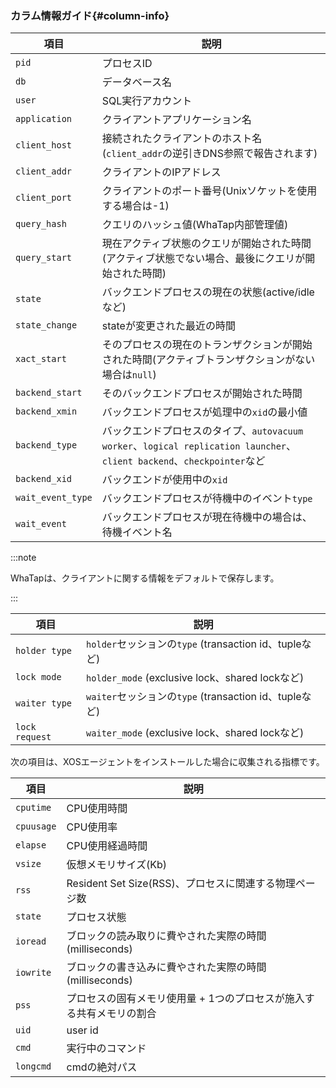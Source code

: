 ### カラム情報ガイド{#column-info}

<Tabs groupId="db-columns">

<TabItem value="activesession" label="Active session">

| 項目                | 説明                                                                                                  |
| ----------------- | --------------------------------------------------------------------------------------------------- |
| `pid`             | プロセスID                                                                                              |
| `db`              | データベース名                                                                                             |
| `user`            | SQL実行アカウント                                                                                          |
| `application`     | クライアントアプリケーション名                                                                                     |
| `client_host`     | 接続されたクライアントのホスト名(`client_addr`の逆引きDNS参照で報告されます)                                                     |
| `client_addr`     | クライアントのIPアドレス                                                                                       |
| `client_port`     | クライアントのポート番号(Unixソケットを使用する場合は-1)                                                                    |
| `query_hash`      | クエリのハッシュ値(WhaTap内部管理値)                                                                              |
| `query_start`     | 現在アクティブ状態のクエリが開始された時間(アクティブ状態でない場合、最後にクエリが開始された時間)                                                  |
| `state`           | バックエンドプロセスの現在の状態(active/idleなど)                                                                     |
| `state_change`    | stateが変更された最近の時間                                                                                    |
| `xact_start`      | そのプロセスの現在のトランザクションが開始された時間(アクティブトランザクションがない場合は`null`)                                               |
| `backend_start`   | そのバックエンドプロセスが開始された時間                                                                                |
| `backend_xmin`    | バックエンドプロセスが処理中の`xid`の最小値                                                                            |
| `backend_type`    | バックエンドプロセスのタイプ、`autovacuum worker`、`logical replication launcher`、`client backend`、`checkpointer`など |
| `backend_xid`     | バックエンドが使用中の`xid`                                                                                    |
| `wait_event_type` | バックエンドプロセスが待機中のイベント`type`                                                                           |
| `wait_event`      | バックエンドプロセスが現在待機中の場合は、待機イベント名                                                                        |

:::note

WhaTapは、クライアントに関する情報をデフォルトで保存します。

:::

</TabItem>

<TabItem value="locktree" label="Lock tree">

| 項目             | 説明                                            |
| -------------- | --------------------------------------------- |
| `holder type`  | `holder`セッションの`type` (transaction id、tupleなど) |
| `lock mode`    | `holder_mode` (exclusive lock、shared lockなど)  |
| `waiter type`  | `waiter`セッションの`type` (transaction id、tupleなど) |
| `lock request` | `waiter_mode` (exclusive lock、shared lockなど)  |

</TabItem>

<TabItem value="process-info" label="Process information">

次の項目は、XOSエージェントをインストールした場合に収集される指標です。

| 項目         | 説明                                     |
| ---------- | -------------------------------------- |
| `cputime`  | CPU使用時間                                |
| `cpuusage` | CPU使用率                                 |
| `elapse`   | CPU使用経過時間                              |
| `vsize`    | 仮想メモリサイズ(Kb)                           |
| `rss`      | Resident Set Size(RSS)、プロセスに関連する物理ページ数 |
| `state`    | プロセス状態                                 |
| `ioread`   | ブロックの読み取りに費やされた実際の時間(milliseconds)     |
| `iowrite`  | ブロックの書き込みに費やされた実際の時間(milliseconds)     |
| `pss`      | プロセスの固有メモリ使用量 + 1つのプロセスが施入する共有メモリの割合   |
| `uid`      | user id                                |
| `cmd`      | 実行中のコマンド                               |
| `longcmd`  | cmdの絶対パス                               |

</TabItem>
</Tabs>
